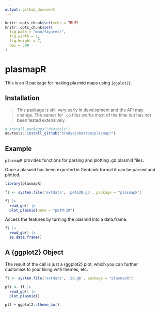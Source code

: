 ```yaml
---
output: github_document
---
```



```r
knitr::opts_chunk$set(echo = TRUE)
knitr::opts_chunk$set(
  fig.path = "man/figures/", 
  fig.width = 7, 
  fig.height = 7, 
  dpi = 300
)
```

# plasmapR

This is an R package for making plasmid maps using `{ggplot2}`.

## Installation 

> This package is still very early in development and the API may change. The 
> parser for `.gb` files works most of the time but has not been tested 
> extensively.

```r
# install.packages("devtools")
devtools::install_github("bradyajohnston/plasmapr")
```


## Example

`plasmapR` provides functions for parsing and plotting .gb plasmid files. 

Once a plasmid has been exported in Genbank format it can be parsed and plotted.

```r
library(plasmapR)

fl <- system.file('extdata', 'petm20.gb', package = "plasmapR")

fl |> 
  read_gb() |> 
  plot_plasmid(name = "pETM-20")
```


Access the features by turning the plasmid into a data.frame.
```r
fl |> 
  read_gb() |> 
  as.data.frame()
```

## A {ggplot2} Object

The result of the call is just a {ggplot2} plot, which you can further customise 
to your liking with themes, etc.
```r
fl <- system.file('extdata', '20.gb', package = "plasmapR")

plt <- fl |> 
  read_gb() |> 
  plot_plasmid()

plt + ggplot2::theme_bw()
```

